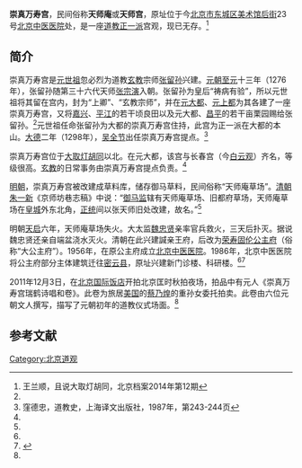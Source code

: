 '''崇真万寿宫'''，民间俗称'''天师庵'''或'''天师宫'''，原址位于今[[北京市|北京市]][[东城区_(北京市)|东城区]][[美术馆后街|美术馆后街]]23号[[北京中医医院|北京中医医院]]处，是一座[[道教|道教]][[正一派|正一派]]宫观，现已无存。<ref name=wls>王兰顺，且说大取灯胡同，北京档案2014年第12期</ref>

==简介==
崇真万寿宫是[[元世祖|元世祖]]忽必烈为道教[[玄教|玄教]]宗师[[张留孙|张留孙]]兴建。[[元朝|元朝]][[至元_(忽必烈)|至元]]十三年（1276年），张留孙随第三十六代天师[[张宗演|张宗演]]入朝。张留孙为皇后“祷病有验”，所以元世祖将其留在宫内，封为“上卿”、“玄教宗师”，并在[[元大都|元大都]]、[[元上都|元上都]]为其各建了一座崇真万寿宫，又将[[嘉兴|嘉兴]]、[[平江|平江]]的若干顷良田以及元大都、[[昌平|昌平]]的若干亩栗园赐给张留孙。<ref name=wls/>元世祖任命张留孙为大都的崇真万寿宫住持，此宫为正一派在大都的本山。[[大德_(元朝)|大德]]二年（1298年），[[吴全节|吴全节]]出任崇真万寿宫提点。<ref>窪德忠，道教史，上海译文出版社，1987年，第243-244页</ref>

崇真万寿宫位于[[大取灯胡同|大取灯胡同]]以北。在元大都，该宫与长春宫（今[[白云观|白云观]]）齐名，等级很高。[[玄教|玄教]]的日常事务由崇真万寿宫提点负责。<ref name=wls/>
 
[[明朝|明朝]]，崇真万寿宫被改建成草料库，储存御马草料，民间俗称“天师庵草场”。[[清朝|清朝]][[朱一新|朱一新]]《京师坊巷志稿》中说：“[[御马监|御马监]]辖有天师庵草场、旧都府草场，天师庵草场在[[北京皇城|皇城]]外东北角，[[正统_(年号)|正统]]间以张天师旧处改建，故名。”<ref name=wls/>

明朝[[天启_(明朝)|天启]]六年，天师庵草场失火。大太监[[魏忠贤|魏忠贤]]亲率官兵救火，三天后扑灭。据说魏忠贤还亲自端盆浇水灭火。清朝在此兴建諴亲王府，后改为[[荣寿固伦公主府|荣寿固伦公主府]]（俗称“大公主府”）。1956年，在原公主府成立[[北京中医医院|北京中医医院]]。1986年，北京中医医院将公主府部分主体建筑迁往[[密云县|密云县]]，原址兴建新门诊楼、科研楼。<ref name=wls/><ref name=hxw>{{Cite web |url=http://shoucang.hexun.com/2011-12-22/136583330.html |title=《崇真万寿宫瑞鹤诗唱和卷》背后的故事，和讯网，2011-12-22 |access-date=2016-08-17 |archive-url=https://web.archive.org/web/20160922180856/http://shoucang.hexun.com/2011-12-22/136583330.html |archive-date=2016-09-22 |dead-url=yes }}</ref>

2011年12月3日，在[[北京国际饭店|北京国际饭店]]开拍北京匡时秋拍夜场，拍品中有元人《崇真万寿宫瑞鹤诗唱和卷》。此卷为旅居[[美国|美国]]的[[蔡乃煌|蔡乃煌]]的重孙女委托拍卖。此卷由六位元朝文人撰写，描写了元朝初年的道教仪式场面。<ref name=hxw/>

==参考文献==
{{reflist}}

[[Category:北京道观|Category:北京道观]]